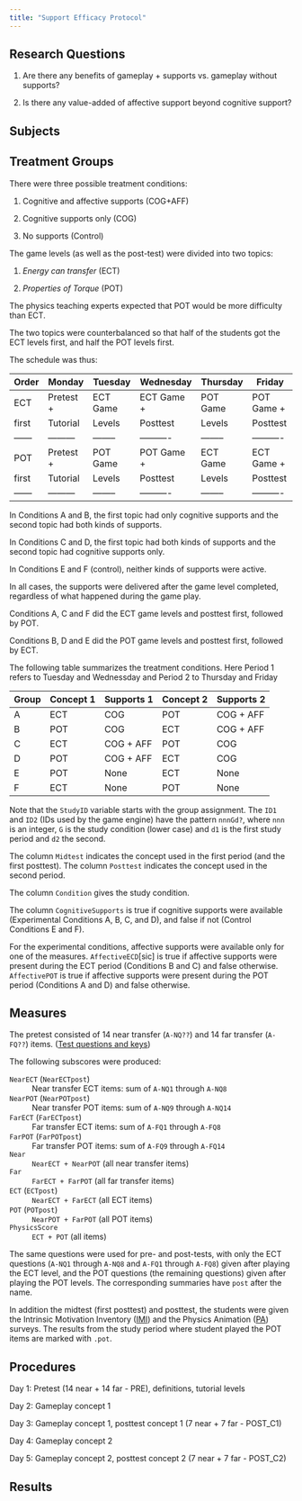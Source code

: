 ```yaml
---
title: "Support Efficacy Protocol"
---
```


## Research Questions

1.  Are there any benefits of gameplay + supports vs. gameplay without
    supports?

2.  Is there any value-added of affective support beyond cognitive
    support?



## Subjects



## Treatment Groups

There were three possible treatment conditions:

1. Cognitive and affective supports (COG+AFF)

2. Cognitive supports only (COG)

3. No supports (Control)

The game levels (as well as the post-test) were divided into two topics:

1. _Energy can transfer_ (ECT)

2. _Properties of Torque_ (POT)

The physics teaching experts expected that POT would be more difficulty than
ECT.

The two topics were counterbalanced so that half of the students got the ECT
levels first, and half the POT levels first.

The schedule was thus:

Order  | Monday    | Tuesday  | Wednesday  | Thursday | Friday
------ | --------- | -------- | ---------- | -------- | ----------
ECT    | Pretest + | ECT Game | ECT Game + | POT Game | POT Game +
first  | Tutorial  | Levels   | Posttest   | Levels   | Posttest
------ | --------- | -------- | ---------- | -------- | ----------
POT    | Pretest + | POT Game | POT Game + | ECT Game | ECT Game +
first  | Tutorial  | Levels   | Posttest   | Levels   | Posttest
------ | --------- | -------- | ---------- | -------- | ----------

In Conditions A and B, the first topic had only cognitive supports and
the second topic had both kinds of supports.

In Conditions C and D, the first topic had both kinds of supports and
the second topic had cognitive supports only.

In Conditions E and F (control), neither kinds of supports were active.

In all cases, the supports were delivered after the game level completed,
regardless of what happened during the game play.

Conditions A, C and F did the ECT game levels and posttest first,
followed by POT.

Conditions B, D and E did the POT game levels and posttest first,
followed by ECT.

The following table summarizes the treatment conditions.  Here Period 1 refers
to Tuesday and Wednessday and Period 2 to Thursday and Friday

Group | Concept 1 | Supports 1 | Concept 2 | Supports 2
----- | --------- | ---------- | --------- | --------------
 A    | ECT       | COG        | POT       | COG + AFF
 B    | POT       | COG        | ECT       | COG + AFF
 C    | ECT       | COG + AFF  | POT       | COG
 D    | POT       | COG + AFF  | ECT       | COG
 E    | POT       | None       | ECT       | None
 F    | ECT       | None       | POT       | None

Note that the `StudyID` variable starts with the group assignment.
The `ID1` and `ID2` (IDs used by the game engine) have the pattern `nnnGd?`,
where `nnn` is an integer, `G` is the study condition (lower case) and `d1`
is the first study period and `d2` the second.

The column `Midtest` indicates the concept used in the first period (and the
first posttest).  The column `Posttest` indicates the concept used in the
second period.

The column `Condition` gives the study condition.

The column `CognitiveSupports` is true if cognitive supports were available
(Experimental Conditions A, B, C, and D), and false if not
(Control Conditions E and F).

For the experimental conditions, affective supports were available only for
one of the measures. `AffectiveECD`[sic] is true if affective supports
were present during the ECT period (Conditions B and C) and false otherwise.
`AffectivePOT` is true if affective supports were present during the POT period
(Conditions A and D) and false otherwise.

## Measures

The pretest consisted of 14 near transfer (`A-NQ??`) and 14
far transfer (`A-FQ??`) items.  ([Test questions and keys](preposttest.qmd))

The following subscores were produced:

`NearECT` (`NearECTpost`)
: Near transfer ECT items:  sum of `A-NQ1` through `A-NQ8`

`NearPOT` (`NearPOTpost`)
: Near transfer POT items:  sum of `A-NQ9` through `A-NQ14`

`FarECT` (`FarECTpost`)
: Far transfer ECT items:  sum of `A-FQ1` through `A-FQ8`

`FarPOT` (`FarPOTpost`)
: Far transfer POT items:  sum of `A-FQ9` through `A-FQ14`

`Near`
: `NearECT + NearPOT` (all near transfer items)

`Far`
: `FarECT + FarPOT`  (all far transfer items)

`ECT` (`ECTpost`)
: `NearECT + FarECT` (all ECT items)

`POT` (`POTpost`)
: `NearPOT + FarPOT` (all POT items)

`PhysicsScore`
: `ECT + POT` (all items)

The same questions were used for pre- and post-tests, with only the ECT
questions (`A-NQ1` through `A-NQ8` and `A-FQ1` through `A-FQ8`) given after
playing the ECT level, and the POT questions (the remaining
questions) given after playing the POT levels.  The corresponding summaries
have `post` after the name.

In addition the midtest (first posttest) and posttest, the students were
given the Intrinsic Motivation Inventory ([IMI](IMI.qmd)) and the Physics
Animation ([PA](PA.qmd)) surveys.  The results from the study period where
student played the POT items are marked with `.pot`.


## Procedures




Day 1: Pretest (14 near + 14 far - PRE), definitions, tutorial levels

Day 2: Gameplay concept 1

Day 3: Gameplay concept 1, posttest concept 1 (7 near + 7 far - POST_C1)

Day 4: Gameplay concept 2

Day 5: Gameplay concept 2, posttest concept 2 (7 near + 7 far - POST_C2)




## Results
